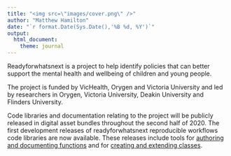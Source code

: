 ```yaml
---
title: "<img src=\"images/cover.png\" />"
author: "Matthew Hamilton"
date: "`r format.Date(Sys.Date(),'%B %d, %Y')`"
output: 
  html_document:
    theme: journal
---
```



Readyforwhatsnext is a project to help identify policies that can better support the mental health and wellbeing of children and young people.

The project is funded by VicHealth, Orygen and Victoria University and led by researchers in Orygen, Victoria University, Deakin University and Flinders University. 

Code libraries and documentation relating to the project will be publicly released in digital asset bundles throughout the second half of 2020. The first development releases of readyforwhatsnext reproducible workflows code libraries are now available. These releases include tools for [authoring and documenting functions](https://ready4.github.io/ready4fun/index.html) and for [creating and extending classes](https://ready4.github.io/ready4class/index.html). 
